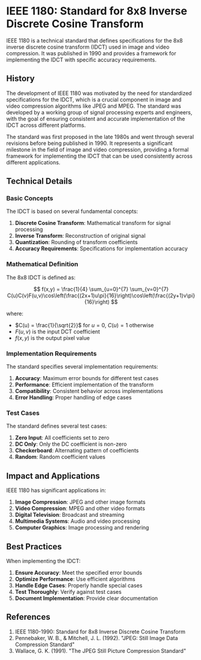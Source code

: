 # IEEE 1180: Standard for 8x8 Inverse Discrete Cosine Transform

IEEE 1180 is a technical standard that defines specifications for the 8x8 inverse discrete cosine transform (IDCT) used in image and video compression. It was published in 1990 and provides a framework for implementing the IDCT with specific accuracy requirements.

## History

The development of IEEE 1180 was motivated by the need for standardized specifications for the IDCT, which is a crucial component in image and video compression algorithms like JPEG and MPEG. The standard was developed by a working group of signal processing experts and engineers, with the goal of ensuring consistent and accurate implementation of the IDCT across different platforms.

The standard was first proposed in the late 1980s and went through several revisions before being published in 1990. It represents a significant milestone in the field of image and video compression, providing a formal framework for implementing the IDCT that can be used consistently across different applications.

## Technical Details

### Basic Concepts

The IDCT is based on several fundamental concepts:

1. **Discrete Cosine Transform**: Mathematical transform for signal processing
2. **Inverse Transform**: Reconstruction of original signal
3. **Quantization**: Rounding of transform coefficients
4. **Accuracy Requirements**: Specifications for implementation accuracy

### Mathematical Definition

The 8x8 IDCT is defined as:

$$
f(x,y) = \frac{1}{4} \sum_{u=0}^{7} \sum_{v=0}^{7} C(u)C(v)F(u,v)\cos\left(\frac{(2x+1)u\pi}{16}\right)\cos\left(\frac{(2y+1)v\pi}{16}\right)
$$

where:
- $C(u) = \frac{1}{\sqrt{2}}$ for $u = 0$, $C(u) = 1$ otherwise
- $F(u,v)$ is the input DCT coefficient
- $f(x,y)$ is the output pixel value

### Implementation Requirements

The standard specifies several implementation requirements:

1. **Accuracy**: Maximum error bounds for different test cases
2. **Performance**: Efficient implementation of the transform
3. **Compatibility**: Consistent behavior across implementations
4. **Error Handling**: Proper handling of edge cases

### Test Cases

The standard defines several test cases:

1. **Zero Input**: All coefficients set to zero
2. **DC Only**: Only the DC coefficient is non-zero
3. **Checkerboard**: Alternating pattern of coefficients
4. **Random**: Random coefficient values

## Impact and Applications

IEEE 1180 has significant applications in:

1. **Image Compression**: JPEG and other image formats
2. **Video Compression**: MPEG and other video formats
3. **Digital Television**: Broadcast and streaming
4. **Multimedia Systems**: Audio and video processing
5. **Computer Graphics**: Image processing and rendering

## Best Practices

When implementing the IDCT:

1. **Ensure Accuracy**: Meet the specified error bounds
2. **Optimize Performance**: Use efficient algorithms
3. **Handle Edge Cases**: Properly handle special cases
4. **Test Thoroughly**: Verify against test cases
5. **Document Implementation**: Provide clear documentation

## References

1. IEEE 1180-1990: Standard for 8x8 Inverse Discrete Cosine Transform
2. Pennebaker, W. B., & Mitchell, J. L. (1992). "JPEG: Still Image Data Compression Standard"
3. Wallace, G. K. (1991). "The JPEG Still Picture Compression Standard" 